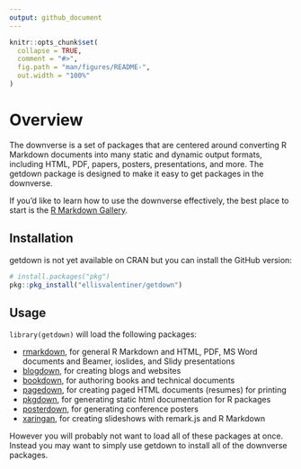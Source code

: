 ```yaml
---
output: github_document
---
```


<!-- README.md is generated from README.Rmd. Please edit that file -->

```r
knitr::opts_chunk$set(
  collapse = TRUE,
  comment = "#>",
  fig.path = "man/figures/README-",
  out.width = "100%"
)
```
# Overview

The downverse is a set of packages that are centered around converting R Markdown documents into many static and dynamic output formats, including HTML, PDF, papers, posters, presentations, and more. The getdown package is designed to make it easy to get packages in the downverse.

If you’d like to learn how to use the downverse effectively, the best place to start is the [R Markdown Gallery](https://rmarkdown.rstudio.com/gallery.html).

## Installation

getdown is not yet available on CRAN but you can install the GitHub version:

``` r
# install.packages("pkg")
pkg::pkg_install("ellisvalentiner/getdown")
```

## Usage

`library(getdown)` will load the following packages:

* [rmarkdown](https://github.com/rstudio/rmarkdown), for general R Markdown and HTML, PDF, MS Word documents and Beamer, ioslides, and Slidy presentations
* [blogdown](https://github.com/rstudio/blogdown), for creating blogs and websites
* [bookdown](https://github.com/rstudio/bookdown), for authoring books and technical documents
* [pagedown](https://github.com/rstudio/pagedown), for creating paged HTML documents (resumes) for printing
* [pkgdown](https://github.com/r-lib/pkgdown), for generating static html documentation for R packages
* [posterdown](https://github.com/brentthorne/posterdown), for generating conference posters
* [xaringan](https://github.com/yihui/xaringan), for creating slideshows with remark.js and R Markdown

However you will probably not want to load all of these packages at once. Instead you may want to simply use getdown to install all of the downverse packages.
